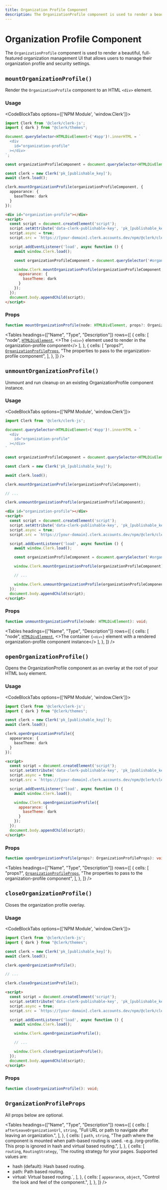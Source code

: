 ---
title: Organization Profile Component
description: The OrganizationProfile component is used to render a beautiful, full-featured organization management UI that allows users to manage their organization profile and security settings.
---


# Organization Profile Component

<Images alt="Organization Profile Example" width={1024} height={548} src="/images/ui-components/component-org_profile.svg" />

The `OrganizationProfile` component is used to render a beautiful, full-featured organization management UI that allows users to manage their organization profile and security settings.

## `mountOrganizationProfile()`

Render the `OrganizationProfile` component to an HTML `<div>` element.

### Usage

<CodeBlockTabs options={['NPM Module', 'window.Clerk']}>
  ```typescript {15-19}
  import Clerk from '@clerk/clerk-js';
  import { dark } from "@clerk/themes";

  document.querySelector<HTMLDivElement>('#app')!.innerHTML = `
    <div
      id="organization-profile"
    ></div>
  `;

  const organizationProfileComponent = document.querySelector<HTMLDivElement>('#organization-profile')!;

  const clerk = new Clerk('pk_[publishable_key]');
  await clerk.load();

  clerk.mountOrganizationProfile(organizationProfileComponent, {
    appearance: {
      baseTheme: dark
    }
  });
  ```

  ```html {13-17}
  <div id="organization-profile"></div>
  <script>
    const script = document.createElement('script');
    script.setAttribute('data-clerk-publishable-key', 'pk_[publishable_key]');
    script.async = true;
    script.src = `https://[your-domain].clerk.accounts.dev/npm/@clerk/clerk-js@latest/dist/clerk.browser.js`;

    script.addEventListener('load', async function () {
      await window.Clerk.load();

      const organizationProfileComponent = document.querySelector('#organization-profile');

      window.Clerk.mountOrganizationProfile(organizationProfileComponent, {
        appearance: {
          baseTheme: dark
        }
      });
    });
    document.body.appendChild(script);
  </script>
  ```
</CodeBlockTabs>

### Props

```typescript
function mountOrganizationProfile(node: HTMLDivElement, props?: OrganizationProfileProps): void;
```

<Tables
  headings={["Name", "Type", "Description"]}
  rows={[
  {
  cells: [
  "node",
  <a href="https://developer.mozilla.org/en-US/docs/Web/API/HTMLDivElement"><code>HTMLDivElement</code></a>,
  <>The <code>{`<div>`}</code> element used to render in the organization-profile component</>
  ],
  },
  {
  cells: [
  "props?",
  <a href="#organizationprofileprops"><code>OrganizationProfileProps</code></a>,
  "The properties to pass to the organization-profile component",
  ],
  },
  ]}
/>

## `unmountOrganizationProfile()`

Unmount and run cleanup on an existing OrganizationProfile component instance.

### Usage

<CodeBlockTabs options={['NPM Module', 'window.Clerk']}>
  ```typescript {19}
  import Clerk from '@clerk/clerk-js';

  document.querySelector<HTMLDivElement>('#app')!.innerHTML = `
    <div
      id="organization-profile"
    ></div>
  `

  const organizationProfileComponent = document.querySelector<HTMLDivElement>('#organization-profile')!;

  const clerk = new Clerk('pk_[publishable_key]');

  await clerk.load();

  clerk.mountOrganizationProfile(organizationProfileComponent);

  // ...

  clerk.unmountOrganizationProfile(organizationProfileComponent);
  ```

  ```html {17}
  <div id="organization-profile"></div>
  <script>
    const script = document.createElement('script');
    script.setAttribute('data-clerk-publishable-key', 'pk_[publishable_key]');
    script.async = true;
    script.src = `https://[your-domain].clerk.accounts.dev/npm/@clerk/clerk-js@latest/dist/clerk.browser.js`;

    script.addEventListener('load', async function () {
      await window.Clerk.load();

      const organizationProfileComponent = document.querySelector('#organization-profile');

      window.Clerk.mountOrganizationProfile(organizationProfileComponent);

      // ...

      window.Clerk.unmountOrganizationProfile(organizationProfileComponent);
    });
    document.body.appendChild(script);
  </script>
  ```
</CodeBlockTabs>

### Props

```typescript
function unmountOrganizationProfile(node: HTMLDivElement): void;
```

<Tables
  headings={["Name", "Type", "Description"]}
  rows={[
  {
  cells: [
  "node",
  <a href="https://developer.mozilla.org/en-US/docs/Web/API/HTMLDivElement"><code>HTMLDivElement</code></a>,
  <>The container <code>{`<div>`}</code> element with a rendered organization-profile component instance</>
  ],
  },
  ]}
/>

## `openOrganizationProfile()`

Opens the OrganizationProfile component as an overlay at the root of your HTML `body` element.

### Usage

<CodeBlockTabs options={['NPM Module', 'window.Clerk']}>
  ```typescript {7-11}
  import Clerk from '@clerk/clerk-js';
  import { dark } from "@clerk/themes";

  const clerk = new Clerk('pk_[publishable_key]');
  await clerk.load();

  clerk.openOrganizationProfile({
    appearance: {
      baseTheme: dark
    }
  });
  ```

  ```html {10-14}
  <script>
    const script = document.createElement('script');
    script.setAttribute('data-clerk-publishable-key', 'pk_[publishable_key]');
    script.async = true;
    script.src = `https://[your-domain].clerk.accounts.dev/npm/@clerk/clerk-js@latest/dist/clerk.browser.js`;

    script.addEventListener('load', async function () {
      await window.Clerk.load();

      window.Clerk.openOrganizationProfile({
        appearance: {
          baseTheme: dark
        }
      });
    });
    document.body.appendChild(script);
  </script>
  ```
</CodeBlockTabs>

### Props

```typescript
function openOrganizationProfile(props?: OrganizationProfileProps): void;
```

<Tables
  headings={["Name", "Type", "Description"]}
  rows={[
  {
  cells: [
  "props?",
  <a href="#organizationprofileprops"><code>OrganizationProfileProps</code></a>,
  "The properties to pass to the organization-profile component",
  ],
  },
  ]}
/>

## `closeOrganizationProfile()`

Closes the organization profile overlay.

### Usage

<CodeBlockTabs options={['NPM Module', 'window.Clerk']}>
  ```typescript {11}
  import Clerk from '@clerk/clerk-js';
  import { dark } from "@clerk/themes";

  const clerk = new Clerk('pk_[publishable_key]');
  await clerk.load();

  clerk.openOrganizationProfile();

  // ...

  clerk.closeOrganizationProfile();
  ```

  ```html {14}
  <script>
    const script = document.createElement('script');
    script.setAttribute('data-clerk-publishable-key', 'pk_[publishable_key]');
    script.async = true;
    script.src = `https://[your-domain].clerk.accounts.dev/npm/@clerk/clerk-js@latest/dist/clerk.browser.js`;

    script.addEventListener('load', async function () {
      await window.Clerk.load();

      window.Clerk.openOrganizationProfile();

      // ...

      window.Clerk.closeOrganizationProfile();
    });
    document.body.appendChild(script);
  </script>
  ```
</CodeBlockTabs>

### Props

```typescript
function closeOrganizationProfile(): void;
```

## `OrganizationProfileProps`

All props below are optional.

<Tables
  headings={["Name", "Type", "Description"]}
  rows={[
  {
  cells: [
  <code>afterLeaveOrganizationUrl</code>,
  <code>string</code>,
  "Full URL or path to navigate after leaving an organization.",
  ],
  },
  {
  cells: [
  <code>path</code>,
  <code>string</code>,
  "The path where the component is mounted when path-based routing is used. -e.g. /org-profile. This prop is ignored in hash and virtual based routing.",
  ],
  },
  {
  cells: [
  <code>routing</code>,
  <code>RoutingStrategy</code>,
  `The routing strategy for your pages. Supported values are:
  - hash (default): Hash based routing.
  - path: Path based routing.
  - virtual: Virtual based routing.`,
  ],
  },
  {
  cells: [
  <code>appearance</code>,
  <code>object</code>,
  "Control the look and feel of the component.",
  ],
  },
  ]}
/>
